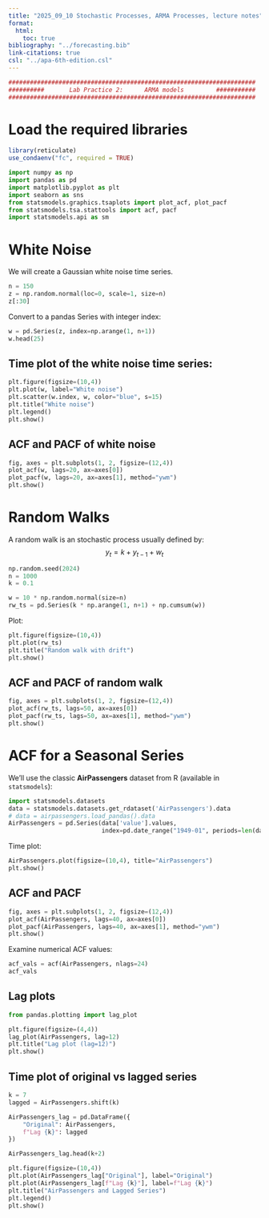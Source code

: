 ```yaml
---
title: "2025_09_10 Stochastic Processes, ARMA Processes, lecture notes"
format:
  html:
    toc: true
bibliography: "../forecasting.bib"
link-citations: true 
csl: "../apa-6th-edition.csl"
---
```


```r
#####################################################################
##########       Lab Practice 2:      ARMA models         ###########
#####################################################################
```

# Load the required libraries

```r
library(reticulate)
use_condaenv("fc", required = TRUE)
```



```python
import numpy as np
import pandas as pd
import matplotlib.pyplot as plt
import seaborn as sns
from statsmodels.graphics.tsaplots import plot_acf, plot_pacf
from statsmodels.tsa.stattools import acf, pacf
import statsmodels.api as sm
```

# White Noise

We will create a Gaussian white noise time series.  

```python
n = 150
z = np.random.normal(loc=0, scale=1, size=n)
z[:30]
```

Convert to a pandas Series with integer index:  

```python
w = pd.Series(z, index=np.arange(1, n+1))
w.head(25)
```

## Time plot of the white noise time series:

```python
plt.figure(figsize=(10,4))
plt.plot(w, label="White noise")
plt.scatter(w.index, w, color="blue", s=15)
plt.title("White noise")
plt.legend()
plt.show()
```

## ACF and PACF of white noise

```python
fig, axes = plt.subplots(1, 2, figsize=(12,4))
plot_acf(w, lags=20, ax=axes[0])
plot_pacf(w, lags=20, ax=axes[1], method="ywm")
plt.show()
```

# Random Walks

A random walk is an stochastic process usually defined by:
$$y_t = k + y_{t-1} + w_t$$

```python
np.random.seed(2024)
n = 1000
k = 0.1

w = 10 * np.random.normal(size=n)
rw_ts = pd.Series(k * np.arange(1, n+1) + np.cumsum(w))
```

Plot:

```python
plt.figure(figsize=(10,4))
plt.plot(rw_ts)
plt.title("Random walk with drift")
plt.show()
```

## ACF and PACF of random walk

```python
fig, axes = plt.subplots(1, 2, figsize=(12,4))
plot_acf(rw_ts, lags=50, ax=axes[0])
plot_pacf(rw_ts, lags=50, ax=axes[1], method="ywm")
plt.show()
```

# ACF for a Seasonal Series

We’ll use the classic **AirPassengers** dataset from R (available in `statsmodels`):

```python
import statsmodels.datasets
data = statsmodels.datasets.get_rdataset('AirPassengers').data
# data = airpassengers.load_pandas().data
AirPassengers = pd.Series(data['value'].values, 
                          index=pd.date_range("1949-01", periods=len(data), freq="ME"))
```

Time plot:

```python
AirPassengers.plot(figsize=(10,4), title="AirPassengers")
plt.show()
```

## ACF and PACF

```python
fig, axes = plt.subplots(1, 2, figsize=(12,4))
plot_acf(AirPassengers, lags=40, ax=axes[0])
plot_pacf(AirPassengers, lags=40, ax=axes[1], method="ywm")
plt.show()
```

Examine numerical ACF values:

```python
acf_vals = acf(AirPassengers, nlags=24)
acf_vals
```

## Lag plots

```python
from pandas.plotting import lag_plot

plt.figure(figsize=(4,4))
lag_plot(AirPassengers, lag=12)
plt.title("Lag plot (lag=12)")
plt.show()
```

## Time plot of original vs lagged series

```python
k = 7
lagged = AirPassengers.shift(k)

AirPassengers_lag = pd.DataFrame({
    "Original": AirPassengers,
    f"Lag {k}": lagged
})

AirPassengers_lag.head(k+2)
```

```python
plt.figure(figsize=(10,4))
plt.plot(AirPassengers_lag["Original"], label="Original")
plt.plot(AirPassengers_lag[f"Lag {k}"], label=f"Lag {k}")
plt.title("AirPassengers and Lagged Series")
plt.legend()
plt.show()
```
